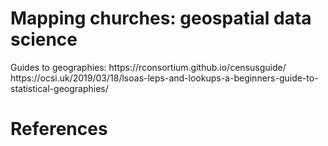 # Mapping churches: geospatial data science

Guides to geographies:
https://rconsortium.github.io/censusguide/
https://ocsi.uk/2019/03/18/lsoas-leps-and-lookups-a-beginners-guide-to-statistical-geographies/



# References {.unnumbered}

::: {#refs}
:::